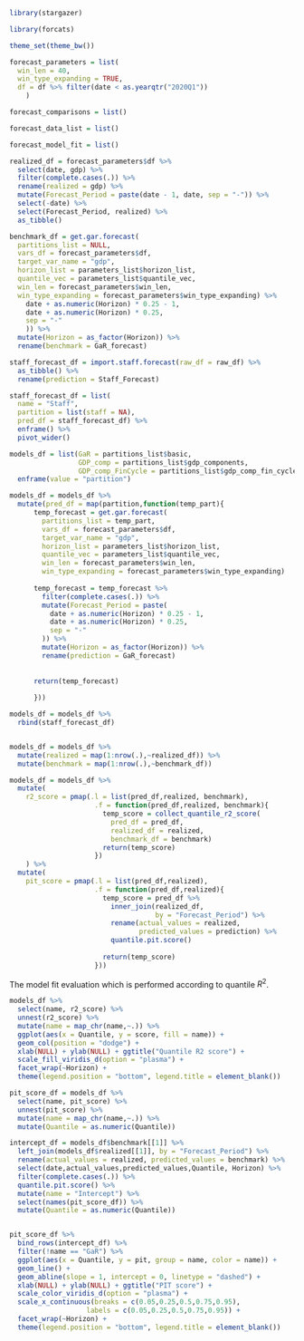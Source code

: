 
```r

library(stargazer)

library(forcats)

```


```r

theme_set(theme_bw())

forecast_parameters = list(
  win_len = 40,
  win_type_expanding = TRUE,
  df = df %>% filter(date < as.yearqtr("2020Q1"))
    )

forecast_comparisons = list()

forecast_data_list = list()

forecast_model_fit = list()

```


<!-- Forecasts: GaR, staff, Macro -->


```r

realized_df = forecast_parameters$df %>% 
  select(date, gdp) %>% 
  filter(complete.cases(.)) %>% 
  rename(realized = gdp) %>% 
  mutate(Forecast_Period = paste(date - 1, date, sep = "-")) %>% 
  select(-date) %>% 
  select(Forecast_Period, realized) %>% 
  as_tibble()

benchmark_df = get.gar.forecast(
  partitions_list = NULL,
  vars_df = forecast_parameters$df,
  target_var_name = "gdp",
  horizon_list = parameters_list$horizon_list,
  quantile_vec = parameters_list$quantile_vec,
  win_len = forecast_parameters$win_len,
  win_type_expanding = forecast_parameters$win_type_expanding) %>%          mutate(Forecast_Period = paste(
    date + as.numeric(Horizon) * 0.25 - 1,
    date + as.numeric(Horizon) * 0.25,
    sep = "-"
    )) %>%
  mutate(Horizon = as_factor(Horizon)) %>% 
  rename(benchmark = GaR_forecast)

staff_forecast_df = import.staff.forecast(raw_df = raw_df) %>% 
  as_tibble() %>% 
  rename(prediction = Staff_Forecast)

staff_forecast_df = list(
  name = "Staff",
  partition = list(staff = NA),
  pred_df = staff_forecast_df) %>% 
  enframe() %>% 
  pivot_wider()

```



```r

models_df = list(GaR = partitions_list$basic,
                 GDP_comp = partitions_list$gdp_components,
                 GDP_comp_FinCycle = partitions_list$gdp_comp_fin_cycle) %>% 
  enframe(value = "partition")

models_df = models_df %>%
  mutate(pred_df = map(partition,function(temp_part){
      temp_forecast = get.gar.forecast(
        partitions_list = temp_part,
        vars_df = forecast_parameters$df,
        target_var_name = "gdp",
        horizon_list = parameters_list$horizon_list,
        quantile_vec = parameters_list$quantile_vec,
        win_len = forecast_parameters$win_len,
        win_type_expanding = forecast_parameters$win_type_expanding)
      
      temp_forecast = temp_forecast %>% 
        filter(complete.cases(.)) %>%
        mutate(Forecast_Period = paste(
          date + as.numeric(Horizon) * 0.25 - 1,
          date + as.numeric(Horizon) * 0.25,
          sep = "-"
        )) %>%
        mutate(Horizon = as_factor(Horizon)) %>% 
        rename(prediction = GaR_forecast)
        
        
      return(temp_forecast)
      
      }))

models_df = models_df %>% 
  rbind(staff_forecast_df)


models_df = models_df %>% 
  mutate(realized = map(1:nrow(.),~realized_df)) %>% 
  mutate(benchmark = map(1:nrow(.),~benchmark_df))

```

\subsection{Fan charts}


```r

models_df = models_df %>% 
  mutate(
    r2_score = pmap(.l = list(pred_df,realized, benchmark),
                     .f = function(pred_df,realized, benchmark){
                       temp_score = collect_quantile_r2_score(
                         pred_df = pred_df,
                         realized_df = realized,
                         benchmark_df = benchmark)
                       return(temp_score)
                     })
    ) %>% 
  mutate(
    pit_score = pmap(.l = list(pred_df,realized),
                     .f = function(pred_df,realized){
                       temp_score = pred_df %>% 
                         inner_join(realized_df,
                                    by = "Forecast_Period") %>% 
                         rename(actual_values = realized,
                                predicted_values = prediction) %>% 
                         quantile.pit.score()
                       
                       return(temp_score)
                     }))

```


<!-- Model fit evaluation -->

The model fit evaluation which is performed according to quantile $R^{2}$.


```r

models_df %>% 
  select(name, r2_score) %>% 
  unnest(r2_score) %>% 
  mutate(name = map_chr(name,~.)) %>% 
  ggplot(aes(x = Quantile, y = score, fill = name)) + 
  geom_col(position = "dodge") + 
  xlab(NULL) + ylab(NULL) + ggtitle("Quantile R2 score") + 
  scale_fill_viridis_d(option = "plasma") + 
  facet_wrap(~Horizon) + 
  theme(legend.position = "bottom", legend.title = element_blank())
```



```r

pit_score_df = models_df %>% 
  select(name, pit_score) %>% 
  unnest(pit_score) %>% 
  mutate(name = map_chr(name,~.)) %>% 
  mutate(Quantile = as.numeric(Quantile))

intercept_df = models_df$benchmark[[1]] %>% 
  left_join(models_df$realized[[1]], by = "Forecast_Period") %>% 
  rename(actual_values = realized, predicted_values = benchmark) %>% 
  select(date,actual_values,predicted_values,Quantile, Horizon) %>% 
  filter(complete.cases(.)) %>% 
  quantile.pit.score() %>% 
  mutate(name = "Intercept") %>% 
  select(names(pit_score_df)) %>% 
  mutate(Quantile = as.numeric(Quantile))


pit_score_df %>% 
  bind_rows(intercept_df) %>% 
  filter(!name == "GaR") %>% 
  ggplot(aes(x = Quantile, y = pit, group = name, color = name)) + 
  geom_line() +
  geom_abline(slope = 1, intercept = 0, linetype = "dashed") + 
  xlab(NULL) + ylab(NULL) + ggtitle("PIT score") + 
  scale_color_viridis_d(option = "plasma") + 
  scale_x_continuous(breaks = c(0.05,0.25,0.5,0.75,0.95),
                   labels = c(0.05,0.25,0.5,0.75,0.95)) +
  facet_wrap(~Horizon) + 
  theme(legend.position = "bottom", legend.title = element_blank())

```

